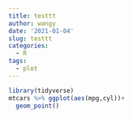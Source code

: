 ```yaml
---
title: testtt
author: wangy
date: '2021-01-04'
slug: testtt
categories:
  - R
tags:
  - plot
---
```

```r
library(tidyverse)
mtcars %>% ggplot(aes(mpg,cyl))+
  geom_point()
```

